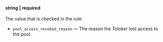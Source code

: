 **string \| required**<br/><br/>The value that is checked in the rule:

- `pool_access_revoked_reason` — The reason the Toloker lost access to the pool.